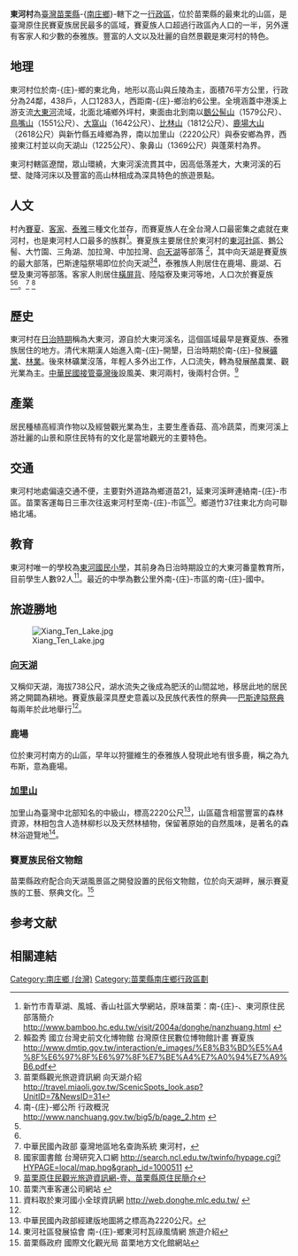 {{Infobox ROC Village or Li
| City/CountyName = 苗栗縣
| DivName         = 南-{庄}-鄉
| Village/LiName  = 東河
| Village/Li      = 村
| OldName         = 
| AreaTotal       = 76
| AreaSource      = <ref name="東河社區發展協會網站">東河社區發展協會 南-{庄}-鄉東河村瓦祿風情網 {{cite web |url=http://www.donghe.org.tw/page_1.htm |title=存档副本 |accessdate=2007-11-24 |deadurl=yes |archiveurl=https://web.archive.org/web/20080309164014/http://www.donghe.org.tw/page_1.htm |archivedate=2008-03-09 }}</ref>
| HouseholdTotal  = 440
| PopTotal        = 1,285
| YearMonth       = 2007年11月
| Male            = 742
| Female          = 543
| Head            = 風秀郎<ref>[http://ml.cec.gov.tw/?Files_id=430 苗栗縣選舉委員會 苗栗縣第十七屆村里長選舉當選人名冊] {{webarchive|url=https://web.archive.org/web/20080311102051/http://ml.cec.gov.tw/?Files_id=430 |date=2008-03-11 }}</ref>
| Sub             = 24
| Website         =
| Neighbors       = [[東村_(苗栗縣)|東村]]、[[南江村|南江村]]、[[蓬萊村|蓬萊村]]、<br>[[泰安鄉|泰安鄉]]：[[錦水村|錦水村]]<br>新竹縣[[峨眉鄉|峨眉鄉]]：[[七星村_(峨眉鄉)|七星村]]<br>新竹縣[[北埔鄉|北埔鄉]]：[[外坪村_(北埔鄉)|外坪村]]
| MapLocation     = NZ Donghe village.svg
| Map size        = 125px
| Address         = 東河村16鄰向天湖23號<ref>內政部民政司 http://www.moi.gov.tw/dca/regime05_1.asp?fork1_id=36&col2=%ABn%C9%DC%B6m {{Wayback|url=http://www.moi.gov.tw/dca/regime05_1.asp?fork1_id=36&col2=%ABn%C9%DC%B6m |date=20080310212139 }}</ref>
| Phone           = 37-821536
| DataSource      = 戶口資料：[http://www.miaoli.gov.tw/station/household_detail.asp?household_id=1271&sid=36&sort=1&site_sn=50 苗栗縣政府]
}}
'''東河村'''為[[臺灣|臺灣]][[苗栗縣|苗栗縣]]-{[[南庄鄉_(台灣)|南庄鄉]]}-轄下之一[[村|行政區]]，位於苗栗縣的最東北的山區，是臺灣原住民賽夏族居民最多的區域，賽夏族人口超過行政區內人口的一半，另外還有客家人和少數的泰雅族。豐富的人文以及壯麗的自然景觀是東河村的特色。

==地理==
東河村位於南-{庄}-鄉的東北角，地形以高山與丘陵為主，面積76平方公里，行政分為24鄰，438戶，人口1283人，西距南-{庄}-鄉治約6公里。全境涵蓋中港溪上游支流[[大東河|大東河]]流域，北面北埔鄉外坪村，東面由北到南以[[鵝公髻山|鵝公髻山]]（1579公尺）、[[鳥嘴山|鳥嘴山]]（1551公尺）、[[大窩山|大窩山]]（1642公尺）、[[比林山|比林山]]（1812公尺）、[[鹿場大山|鹿場大山]]（2618公尺）與新竹縣五峰鄉為界，南以加里山（2220公尺）與泰安鄉為界，西接東江村並以向天湖山（1225公尺）、象鼻山（1369公尺）與蓬萊村為界。

東河村轄區遼闊，眾山環繞，大東河溪流貫其中，因高低落差大，大東河溪的石壁、陡降河床以及豐富的高山林相成為深具特色的旅遊景點。
==人文==
村內[[賽夏族|賽夏]]、[[客家|客家]]、[[泰雅|泰雅]]三種文化並存，而賽夏族人在全台灣人口最密集之處就在東河村，也是東河村人口最多的族群<ref name="新竹市社區大學網站">新竹市青草湖、風城、香山社區大學網站，原味苗栗：南-{庄}-、東河原住民部落簡介 http://www.bamboo.hc.edu.tw/visit/2004a/donghe/nanzhuang.html {{Wayback|url=http://www.bamboo.hc.edu.tw/visit/2004a/donghe/nanzhuang.html |date=20080309184048 }}</ref>。賽夏族主要居住於東河村的[[東河社區|東河社區]]、鵝公髻、大竹園、三角湖、加拉灣、中加拉灣、[[向天湖|向天湖]]等部落
<ref>賴盈秀 國立台灣史前文化博物館 台灣原住民數位博物館計畫 賽夏族 http://www.dmtip.gov.tw/interaction/e_images/%E8%B3%BD%E5%A4%8F%E6%97%8F%E6%97%8F%E7%BE%A4%E7%A0%94%E7%A9%B6.pdf{{dead link|date=2018年3月 |bot=InternetArchiveBot |fix-attempted=yes }}</ref>，其中向天湖是賽夏族的最大部落，巴斯達隘祭場即位於向天湖<ref name="苗栗縣觀光旅遊資訊網">苗栗縣觀光旅遊資訊網 向天湖介紹 http://travel.miaoli.gov.tw/ScenicSpots_look.asp?UnitID=7&NewsID=31{{dead link|date=2018年3月 |bot=InternetArchiveBot |fix-attempted=yes }}</ref><ref name="南-{庄}-鄉公所網站">南-{庄}-鄉公所 行政概況 http://www.nanchuang.gov.tw/big5/b/page_2.htm {{Wayback|url=http://www.nanchuang.gov.tw/big5/b/page_2.htm |date=20100225121859 }}</ref>，泰雅族人則居住在鹿場、鹿湖、石壁及東河等部落。客家人則居住[[橫屏背|橫屏背]]、陸隘寮及東河等地，人口次於賽夏族<ref name="東河社區發展協會網站"/><ref name="新竹市社區大學網站"/>。<ref>中華民國內政部 臺灣地區地名查詢系統 東河村，{{cite web |url=http://placesearch.moi.gov.tw/input/detail.php?input_id=8360 |title=存档副本 |accessdate=2007-11-24 |deadurl=yes |archiveurl=https://web.archive.org/web/20070929132930/http://placesearch.moi.gov.tw/input/detail.php?input_id=8360 |archivedate=2007-09-29 }} </ref>
<ref>國家圖書館 台灣研究入口網 http://search.ncl.edu.tw/twinfo/hypage.cgi?HYPAGE=local/map.hpg&graph_id=1000511 {{Wayback|url=http://search.ncl.edu.tw/twinfo/hypage.cgi?HYPAGE=local%2Fmap.hpg&graph_id=1000511 |date=20080310212953 }}</ref>

==歷史==
東河村在[[台灣日治時期|日治時期]]稱為大東河，源自於大東河溪名，這個區域最早是賽夏族、泰雅族居住的地方。清代末期漢人始進入南-{庄}-開墾，日治時期於南-{庄}-發展[[礦業|礦業]]、[[林業|林業]]。後來林礦業沒落，年輕人多外出工作，人口流失，轉為發展酪農業、觀光業為主。[[臺灣戰後時期|中華民國接管臺灣後]]設風美、東河兩村，後兩村合併。<ref>[http://lab.dboem.com/miaoli_aboriginal_marketing/cht/index.php?code=list&flag=detail&ids=12&article_id=156 苗栗原住民觀光旅遊資訊網-壹、苗栗縣原住民簡介]{{dead link|date=2018年3月 |bot=InternetArchiveBot |fix-attempted=yes }}</ref>

==產業==
居民種植高經濟作物以及經營觀光業為生，主要生產香菇、高冷蔬菜，而東河溪上游壯麗的山景和原住民特有的文化是當地觀光的主要特色。

==交通==
東河村地處偏遠交通不便，主要對外道路為鄉道苗21，延東河溪畔連絡南-{庄}-市區。苗栗客運每日三車次往返東河村至南-{庄}-市區<ref>苗栗汽車客運公司網站 {{cite web |url=http://www.mlbus.com.tw/service_204.htm |title=存档副本 |accessdate=2007-11-26 |deadurl=yes |archiveurl=https://web.archive.org/web/20071231112017/http://www.mlbus.com.tw/service_204.htm |archivedate=2007-12-31 }}</ref>。鄉道竹37往東北方向可聯絡北埔。

==教育==
東河村唯一的學校為[https://web.archive.org/web/20060819092059/http://web.dunghees.mlc.edu.tw/ 東河國民小學]，其前身為日治時期設立的大東河番童教育所，目前學生人數92人<ref>資料取於東河國小全球資訊網 http://web.donghe.mlc.edu.tw/ {{Wayback|url=http://web.donghe.mlc.edu.tw/ |date=20130410204628 }}</ref>。最近的中學為數公里外南-{庄}-市區的南-{庄}-國中。

==旅遊勝地==
[[File:Xiang_Ten_Lake.jpg|thumb]]
=== [[向天湖|向天湖]] ===
又稱仰天湖，海拔738公尺，湖水流失之後成為肥沃的山間盆地，移居此地的居民將之開闢為耕地。賽夏族最深具歷史意義以及民族代表性的祭典──[[巴斯達隘祭典|巴斯達隘祭典]]每兩年於此地舉行<ref name="苗栗縣觀光旅遊資訊網"/>。
=== 鹿場 ===
位於東河村南方的山區，早年以狩獵維生的泰雅族人發現此地有很多鹿，稱之為九布斯，意為鹿場。
=== [[加里山|加里山]] ===
加里山為臺灣中北部知名的中級山，標高2220公尺<ref>中華民國內政部經建版地圖將之標高為2220公尺。</ref>，山區蘊含相當豐富的森林資源，林相包含人造林柳杉以及天然林植物，保留著原始的自然風味，是著名的森林浴遊覽地<ref>東河社區發展協會 南-{庄}-鄉東河村瓦祿風情網 旅遊介紹{{cite web |url=http://www.donghe.org.tw/travel/travel_main.htm |title=存档副本 |accessdate=2007-11-28 |deadurl=yes |archiveurl=https://web.archive.org/web/20080311010528/http://www.donghe.org.tw/travel/travel_main.htm |archivedate=2008-03-11 }}</ref>。
=== 賽夏族民俗文物館 ===
苗栗縣政府配合向天湖風景區之開發設置的民俗文物館，位於向天湖畔，展示賽夏族的工藝、祭典文化。<ref>苗栗縣政府 國際文化觀光局 苗栗地方文化館網站{{cite web |url=http://www1.mlc.gov.tw/culture/tour/index-1.asp?m=13&m1=4&m2=12&gp=&sid=&page=1&id=6 |title=存档副本 |accessdate=2007-11-28 |deadurl=yes |archiveurl=https://web.archive.org/web/20080311015031/http://www1.mlc.gov.tw/culture/tour/index-1.asp?m=13&m1=4&m2=12&gp=&sid=&page=1&id=6 |archivedate=2008-03-11 }}</ref>

==参考文献==
<div class="references-small">
<references />
</div>

==相關連結==
{{南庄鄉 (臺灣)}}

[[Category:南庄鄉_(台灣)|Category:南庄鄉 (台灣)]]
[[Category:苗栗縣南庄鄉行政區劃|Category:苗栗縣南庄鄉行政區劃]]